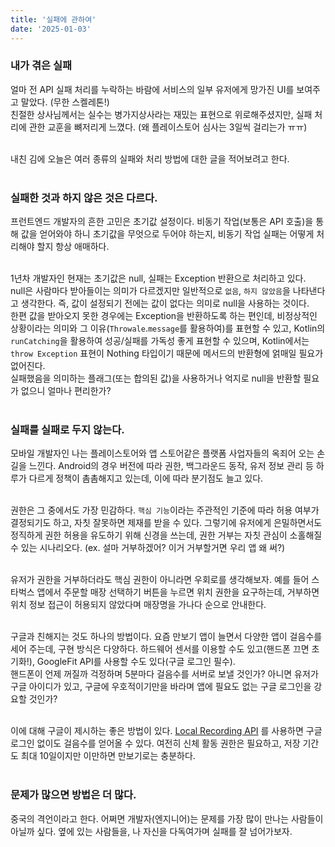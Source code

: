 ```yaml
---
title: '실패에 관하여'
date: '2025-01-03'
---
```


### 내가 겪은 실패
얼마 전 API 실패 처리를 누락하는 바람에 서비스의 일부 유저에게 망가진 UI를 보여주고 말았다. (무한 스켈레톤!)<br/>
친절한 상사님께서는 실수는 병가지상사라는 재밌는 표현으로 위로해주셨지만, 실패 처리에 관한 교훈을 뼈저리게 느꼈다. (왜 플레이스토어 심사는 3일씩 걸리는가 ㅠㅠ)<br/><br/>

내친 김에 오늘은 여러 종류의 실패와 처리 방법에 대한 글을 적어보려고 한다.<br/><br/>

### 실패한 것과 하지 않은 것은 다르다.
프런트엔드 개발자의 흔한 고민은 초기값 설정이다. 비동기 작업(보통은 API 호출)을 통해 값을 얻어와야 하니 초기값을 무엇으로 두어야 하는지, 비동기 작업 실패는 어떻게 처리해야 할지 항상 애매하다.<br/><br/>

1년차 개발자인 현재는 초기값은 null, 실패는 Exception 반환으로 처리하고 있다.<br/>
null은 사람마다 받아들이는 의미가 다르겠지만 일반적으로 `없음`, `하지 않았음`을 나타낸다고 생각한다. 즉, 값이 설정되기 전에는 값이 없다는 의미로 null을 사용하는 것이다.<br/>
한편 값을 받아오지 못한 경우에는 Exception을 반환하도록 하는 편인데, 비정상적인 상황이라는 의미와 그 이유(`Throwale`.`message`를 활용하여)를 표현할 수 있고, Kotlin의 `runCatching`을 활용하여 성공/실패를 가독성 좋게 표현할 수 있으며, Kotlin에서는 `throw Exception` 표현이 Nothing 타입이기 때문에 메서드의 반환형에 얽매일 필요가 없어진다.<br/>
실패했음을 의미하는 플래그(또는 합의된 값)을 사용하거나 억지로 null을 반환할 필요가 없으니 얼마나 편리한가?<br/><br/>

### 실패를 실패로 두지 않는다.
모바일 개발자인 나는 플레이스토어와 앱 스토어같은 플랫폼 사업자들의 옥죄어 오는 손길을 느낀다. Android의 경우 버전에 따라 권한, 백그라운드 동작, 유저 정보 관리 등 하루가 다르게 정책이 촘촘해지고 있는데, 이에 따라 분기점도 늘고 있다.<br/><br/>

권한은 그 중에서도 가장 민감하다. `핵심 기능`이라는 주관적인 기준에 따라 허용 여부가 결정되기도 하고, 자칫 잘못하면 제재를 받을 수 있다. 그렇기에 유저에게 은밀하면서도 정직하게 권한 허용을 유도하기 위해 신경을 쓰는데, 권한 거부는 자칫 관심이 소홀해질 수 있는 시나리오다. (ex. 설마 거부하겠어? 이거 거부할거면 우리 앱 왜 써?)<br/><br/>

유저가 권한을 거부하더라도 핵심 권한이 아니라면 우회로를 생각해보자. 예를 들어 스타벅스 앱에서 주문할 매장 선택하기 버튼을 누르면 위치 권한을 요구하는데, 거부하면 위치 정보 접근이 허용되지 않았다며 매장명을 가나다 순으로 안내한다.<br/><br/>

구글과 친해지는 것도 하나의 방법이다. 요즘 만보기 앱이 늘면서 다양한 앱이 걸음수를 세어 주는데, 구현 방식은 다양하다. 하드웨어 센서를 이용할 수도 있고(핸드폰 끄면 초기화!), GoogleFit API를 사용할 수도 있다(구글 로그인 필수).<br/>
핸드폰이 언제 꺼질까 걱정하며 5분마다 걸음수를 서버로 보낼 것인가? 아니면 유저가 구글 아이디가 있고, 구글에 우호적이기만을 바라며 앱에 필요도 없는 구글 로그인을 강요할 것인가?<br/><br/>

이에 대해 구글이 제시하는 좋은 방법이 있다.
<a
  href='https://developer.android.com/health-and-fitness/guides/recording-api?hl=ko'
  rel='noopener noreferer'
  target='_blank'>Local Recording API</a>
를 사용하면 구글 로그인 없이도 걸음수를 얻어올 수 있다. 여전히 신체 활동 권한은 필요하고, 저장 기간도 최대 10일이지만 이만하면 만보기로는 충분하다.<br/><br/>

### 문제가 많으면 방법은 더 많다.
중국의 격언이라고 한다. 어쩌면 개발자(엔지니어)는 문제를 가장 많이 만나는 사람들이 아닐까 싶다. 옆에 있는 사람들을, 나 자신을 다독여가며 실패를 잘 넘어가보자.